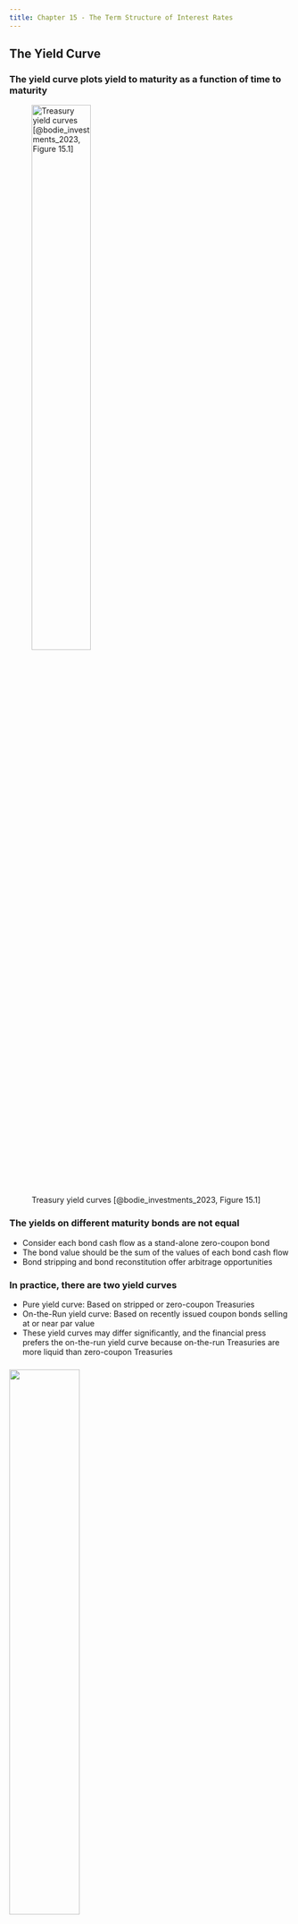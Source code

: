 ```yaml
---
title: Chapter 15 - The Term Structure of Interest Rates
---
```


## The Yield Curve

### The yield curve plots yield to maturity as a function of time to maturity 

![Treasury yield curves [@bodie_investments_2023, Figure 15.1]](./Figures/bod12665_1501.png){height=50%}


### The yields on different maturity bonds are not equal

- Consider each bond cash flow as a stand-alone zero-coupon bond
- The bond value should be the sum of the values of each bond cash flow
- Bond stripping and bond reconstitution offer arbitrage  opportunities

<!-- TODO: Add a yield curve exercise -->


### In practice, there are two yield curves

- Pure yield curve: Based on stripped or zero-coupon Treasuries
- On-the-Run yield curve: Based on recently issued coupon bonds selling at or near par value
- These yield curves may differ significantly, and the financial press prefers the on-the-run yield curve because on-the-run Treasuries are more liquid than zero-coupon Treasuries


###

![](./Questions/bkm_ch_15_01.png){height=50%}


###

![](./Questions/bkm_ch_15_02.png){height=50%}


## The Yield Curve and Future Interest Rates

### In a world without uncertainty, all investors know all future interest rates {.allowframebreaks}

- Spot rate
	- The rate that prevails _today_ for a period corresponding to the zero's maturity
	- For example, $y_2$ is the spot rate for the 2-year zero
- Short rate
	- The rate that applies for a given time interval 
	- For example, $r_1$ and $r_2$ are the short rates that apply to years 1 and 2, respectively
- By the Law of One Price, the cumulative returns on competing bonds must be similar:
$$
(1+y_2)^2 = (1+r_1) \times (1+r_2)
$$

![Short rates versus spot rates [@bodie_investments_2023, Figure 15.3]](./Figures/bod12665_1503.png){height=50%}


### We can generalize the relation between spot and short rates

For any maturity $n$, the relation between spot rates for years $n-1$ and $n$ and short rates in year $n$ is:
$$
(1+y_n)^n = (1+y_{n-1})^{n-1} \times (1+r_n)
$$
so:
$$
1+r_n = \frac{(1+y_n)^2}{(1+y_{n-1})^{n-1}}
$$


### In our world with uncertainty, future short rates are uncertain

- The forward interest rate $f_n$ is a forecast of a future short rate $r_n$, so:
$$
1+f_n = \frac{(1+y_n)^2}{(1+y_{n-1})^{n-1}}
$$
- The forward rate is the break-even interest rate that equates the return on an $n$-period zero-coupon bond to that of an $(n-1)$-period zero-coupon bond rolling over into a 1-year bond in year $n$
- *When we get to year $n$, we may find $r_n \neq f_n$*


###

![](./Questions/bkm_ch_15_09.png){height=50%}


###

![](./Questions/bkm_ch_15_10.png){height=50%}


## Interest Rate Uncertainty and Forward Rates

### The term structure is harder to interpret when future interest rates are uncertain

- A one-year investor requires a *liquidity premium* to buy the two-year bond instead of the one-year bond because she faces price risk when she sells the two-year bond in one year
- Conversely, a two-year investor requires a *liquidity premium* to buy the one-year bond instead of the two-year because she faces rate uncertainty when she rolls over from the first one-year bond to the second one-year bond


## Theories of the Term Structure

### Expectations hypothesis theory: Forward rate equals the consensus expectation of the future short rate

- The simplest theory of the term structure
- The forward rate equals the market consensus expectation of future short interest rate, so $f_2 = E(r_2)$ and liquidity premiums are zero
- Therefore, the yields on long-term bonds depend only on expectations of future short rates, so:
$$
(1+y_2)^2 = (1+r_1) \times [1+E(r_n)]
$$
and an upward-sloping yield curve indicates that investors expect interest rates to increase


### Liquidity preference theory: Short-term investors determine market prices, so the liquidity premium is mostly positive {.allowframebreaks}

- Long-term bonds are more risky than short-term bonds for short-term investors because long-term bonds have short-term price risk
- Therefore, short-term investors require a positive *liquidity premium* to bear this price risk
- The liquidity premium is $f_2 - E(r_2)$, so liquidity preference theory predicts $f_2 > E(r_2)$ and an upward-sloping yield curve indicates the liquidity premium

![Constant expected short rate. Constant liquidity premium. Result: a rising yield curve. [@bodie_investments_2023, Figure 15.4 Panel A]](./Figures/bod12665_1504a.png){height=50%}

![Declining expected short rates. Increasing liquidity premium. Result: a rising yield curve despite falling expected interest rates. [@bodie_investments_2023, Figure 15.4 Panel B]](./Figures/bod12665_1504b.png){height=50%}

![Declining expected short rates. Constant liquidity premium. Result: a hump-shaped yield curve. [@bodie_investments_2023, Figure 15.4 Panel C]](./Figures/bod12665_1504c.png){height=50%}

![Increasing expected short rates. Increasing liquidity premiums. Result: a sharply rising yield curve. [@bodie_investments_2023, Figure 15.4 Panel D]](./Figures/bod12665_1504d.png){height=50%}


### Market segmentation theory: Long-maturity and short-maturity bonds trade in segmented markets

- Each segmented market finds its equilibrium independently
- These segmented markets determine the yield curve
- This theory is less common today
  - Investors must compare long and short rates as well as expectations of future rates before deciding where to invest
  - If the liquidity premium were too positive or too negative, investors would rush to the same segment


## Interpreting the Term Structure

### Yield curve reflects expectations of future short rates and other factors, such as liquidity premiums {.allowframebreaks}

- When future rates are uncertain:
$$
1+y_n = [(1+r_1)(1+f_2)(1+f_3)\cdots(1+f_n)]^{1/n}
$$
so $f_{n+1} > y_n$ for an upward-sloping yield curve
- An upward-sloping yield curve has two interpretations:
  - Investors expect rates to rise (i.e., $E(r_n)$ is high) ***and/or***
  - Investors require large liquidity premiums to hold long-term bonds (i.e., $f_n = E(r_n) + \underbrace{\text{Liquidity premium}}_{> 0}$)
- The yield curve is a good predictor of the business cycle
  - An upward-sloping yield curve may indicate expansion when long-term rates tend to rise
  - An inverted yield curve may indicate recession when interest rates tend to fall 

![Term spread: Yields on 10-year versus 90-day Treasury securities [@bodie_investments_2023, Figure 15.6]](./Figures/bod12665_1506.png){height=50%}


## Forward Rates as Forward Contracts

### We can derive forward rates from the yield curve

- However:
  - Forward rates will not equal the eventually realized short rate
  - Nor are forward rates even today's expectation of what the short rate will be
- Still, the forward rate is a market rate and an important consideration when making decisions, such as locking in loan rates


###

![](./Questions/bkm_ch_15_13.png){height=50%}


###

![](./Questions/bkm_ch_15_14.png){height=50%}


###

![](./Questions/bkm_ch_15_15.png){height=50%}


## Summary and Key Equations {.allowframebreaks}

![Chapter 15 summary from @bodie_investments_2023](./Figures/summary_15.png){height=75%}

![Chapter 15 key equations from @bodie_investments_2023](./Figures/key_eq_15.png){height=75%}